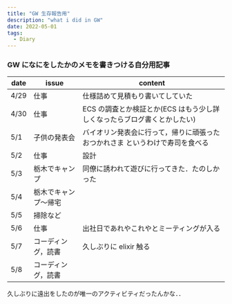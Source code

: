 ```yaml
---
title: "GW 生存報告用"
description: "what i did in GW"
date: 2022-05-01
tags:
  - Diary
---
```


### GW になにをしたかのメモを書きつける自分用記事

| date | issue      | content                                   |
|------|------------|-------------------------------------------|
| 4/29 | 仕事         | 仕様詰めて見積もり書いてしていた                          |
| 4/30 | 仕事         | ECS の調査とか検証とか(ECS はもう少し詳しくなったらブログ書くとかしたい) |
| 5/1  | 子供の発表会     | バイオリン発表会に行って，帰りに頑張ったおつかれさま というわけで寿司を食べる   |
| 5/2  | 仕事         | 設計                                        |
| 5/3  | 栃木でキャンプ    | 同僚に誘われて遊びに行ってきた．たのしかった                    |
| 5/4  | 栃木でキャンプ〜帰宅 ||
| 5/5  | 掃除など       ||
| 5/6  | 仕事         | 出社日であれやこれやとミーティングが入る                      |
| 5/7  | コーディング，読書  | 久しぶりに elixir 触る                           |
| 5/8  | コーディング，読書  ||

久しぶりに遠出をしたのが唯一のアクティビティだったんかな．．

